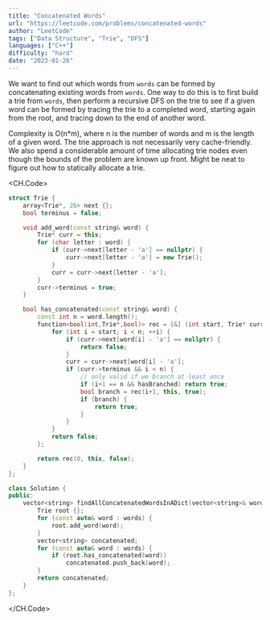 ```yaml
---
title: "Concatenated Words"
url: "https://leetcode.com/problems/concatenated-words"
author: "LeetCode"
tags: ["Data Structure", "Trie", "DFS"]
languages: ["C++"]
difficulty: "hard"
date: "2023-01-26"
---
```


We want to find out which words from `words` can be formed by concatenating existing words from `words`. One way to do this is to first build a trie from `words`, then
perform a recursive DFS on the trie to see if a given word can be formed by tracing the trie to a completed word, starting again from the root, and tracing down to the end of another word.

Complexity is O(n\*m), where n is the number of words and m is the length of a given word.
The trie approach is not necessarily very cache-friendly. We also spend a considerable amount of time allocating trie nodes even though the bounds of the problem are known up front.
Might be neat to figure out how to statically allocate a trie.

<CH.Code>

```cpp
struct Trie {
    array<Trie*, 26> next {};
    bool terminus = false;

    void add_word(const string& word) {
        Trie* curr = this;
        for (char letter : word) {
            if (curr->next[letter - 'a'] == nullptr) {
                curr->next[letter - 'a'] = new Trie();
            }
            curr = curr->next[letter - 'a'];
        }
        curr->terminus = true;
    }

    bool has_concatenated(const string& word) {
        const int n = word.length();
        function<bool(int,Trie*,bool)> rec = [&] (int start, Trie* curr, bool hasBranched) {
            for (int i = start; i < n; ++i) {
                if (curr->next[word[i] - 'a'] == nullptr) {
                    return false;
                }
                curr = curr->next[word[i] - 'a'];
                if (curr->terminus && i < n) {
                    // only valid if we branch at least once
                    if (i+1 == n && hasBranched) return true;
                    bool branch = rec(i+1, this, true);
                    if (branch) {
                        return true;
                    }
                }
            }
            return false;
        };

        return rec(0, this, false);
    }
};

class Solution {
public:
    vector<string> findAllConcatenatedWordsInADict(vector<string>& words) {
        Trie root {};
        for (const auto& word : words) {
            root.add_word(word);
        }
        vector<string> concatenated;
        for (const auto& word : words) {
            if (root.has_concatenated(word))
                concatenated.push_back(word);
        }
        return concatenated;
    }
};
```

</CH.Code>
